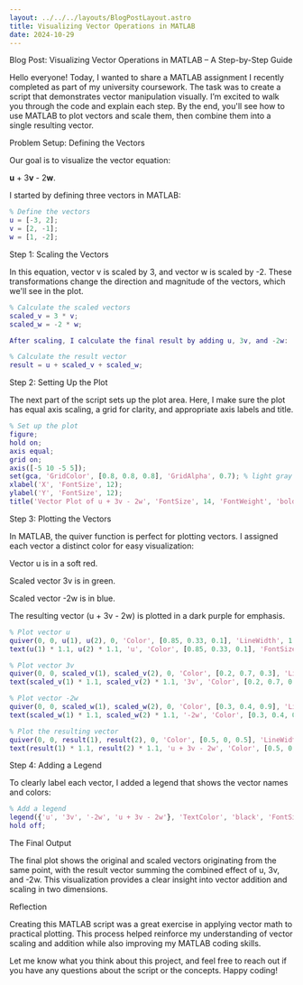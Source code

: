 ```yaml
---
layout: ../../../layouts/BlogPostLayout.astro
title: Visualizing Vector Operations in MATLAB
date: 2024-10-29
---
```

Blog Post: Visualizing Vector Operations in MATLAB – A Step-by-Step Guide


Hello everyone! Today, I wanted to share a MATLAB assignment I recently completed as part of my university coursework. The task was to create a script that demonstrates vector manipulation visually. I’m excited to walk you through the code and explain each step. By the end, you'll see how to use MATLAB to plot vectors and scale them, then combine them into a single resulting vector.

Problem Setup: Defining the Vectors

Our goal is to visualize the vector equation:

**u** + 3**v** - 2**w**.

I started by defining three vectors in MATLAB:

```matlab
% Define the vectors
u = [-3, 2];
v = [2, -1];
w = [1, -2];
```

Step 1: Scaling the Vectors

In this equation, vector v is scaled by 3, and vector w is scaled by -2. These transformations change the direction and magnitude of the vectors, which we'll see in the plot.

```matlab
% Calculate the scaled vectors
scaled_v = 3 * v;
scaled_w = -2 * w;

After scaling, I calculate the final result by adding u, 3v, and -2w:

% Calculate the result vector
result = u + scaled_v + scaled_w;
```

Step 2: Setting Up the Plot

The next part of the script sets up the plot area. Here, I make sure the plot has equal axis scaling, a grid for clarity, and appropriate axis labels and title.

```matlab
% Set up the plot
figure;
hold on;
axis equal;
grid on;
axis([-5 10 -5 5]);
set(gca, 'GridColor', [0.8, 0.8, 0.8], 'GridAlpha', 0.7); % light gray grid
xlabel('X', 'FontSize', 12);
ylabel('Y', 'FontSize', 12);
title('Vector Plot of u + 3v - 2w', 'FontSize', 14, 'FontWeight', 'bold');
```

Step 3: Plotting the Vectors

In MATLAB, the quiver function is perfect for plotting vectors. I assigned each vector a distinct color for easy visualization:

Vector u is in a soft red.

Scaled vector 3v is in green.

Scaled vector -2w is in blue.

The resulting vector (u + 3v - 2w) is plotted in a dark purple for emphasis.

```matlab
% Plot vector u
quiver(0, 0, u(1), u(2), 0, 'Color', [0.85, 0.33, 0.1], 'LineWidth', 1.5, 'MaxHeadSize', 0.5);
text(u(1) * 1.1, u(2) * 1.1, 'u', 'Color', [0.85, 0.33, 0.1], 'FontSize', 12, 'FontWeight', 'bold');

% Plot vector 3v
quiver(0, 0, scaled_v(1), scaled_v(2), 0, 'Color', [0.2, 0.7, 0.3], 'LineWidth', 1.5, 'MaxHeadSize', 0.5);
text(scaled_v(1) * 1.1, scaled_v(2) * 1.1, '3v', 'Color', [0.2, 0.7, 0.3], 'FontSize', 12, 'FontWeight', 'bold');

% Plot vector -2w
quiver(0, 0, scaled_w(1), scaled_w(2), 0, 'Color', [0.3, 0.4, 0.9], 'LineWidth', 1.5, 'MaxHeadSize', 0.5);
text(scaled_w(1) * 1.1, scaled_w(2) * 1.1, '-2w', 'Color', [0.3, 0.4, 0.9], 'FontSize', 12, 'FontWeight', 'bold');

% Plot the resulting vector
quiver(0, 0, result(1), result(2), 0, 'Color', [0.5, 0, 0.5], 'LineWidth', 2, 'MaxHeadSize', 0.5);
text(result(1) * 1.1, result(2) * 1.1, 'u + 3v - 2w', 'Color', [0.5, 0, 0.5], 'FontSize', 12, 'FontWeight', 'bold');
```

Step 4: Adding a Legend

To clearly label each vector, I added a legend that shows the vector names and colors:

```matlab
% Add a legend
legend({'u', '3v', '-2w', 'u + 3v - 2w'}, 'TextColor', 'black', 'FontSize', 10, 'Location', 'northeast');
hold off;
```

The Final Output

The final plot shows the original and scaled vectors originating from the same point, with the result vector summing the combined effect of u, 3v, and -2w. This visualization provides a clear insight into vector addition and scaling in two dimensions.

Reflection

Creating this MATLAB script was a great exercise in applying vector math to practical plotting. This process helped reinforce my understanding of vector scaling and addition while also improving my MATLAB coding skills.

Let me know what you think about this project, and feel free to reach out if you have any questions about the script or the concepts. Happy coding!

